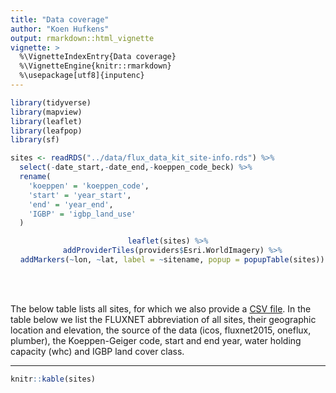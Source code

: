 ```yaml
---
title: "Data coverage"
author: "Koen Hufkens"
output: rmarkdown::html_vignette
vignette: >
  %\VignetteIndexEntry{Data coverage}
  %\VignetteEngine{knitr::rmarkdown}
  %\usepackage[utf8]{inputenc}
---
```


```r
library(tidyverse)
library(mapview)
library(leaflet)
library(leafpop)
library(sf)

sites <- readRDS("../data/flux_data_kit_site-info.rds") %>%
  select(-date_start,-date_end,-koeppen_code_beck) %>%
  rename(
    'koeppen' = 'koeppen_code',
    'start' = 'year_start',
    'end' = 'year_end',
    'IGBP' = 'igbp_land_use'
  )
```

<center>
```r
leaflet(sites) %>%
  addProviderTiles(providers$Esri.WorldImagery) %>%
  addMarkers(~lon, ~lat, label = ~sitename, popup = popupTable(sites))
```
</center>
<br><br>

The below table lists all sites, for which we also provide a [CSV file](https://github.com/computationales/flux_data_kit/raw/main/data/flux_data_kit_site-info.csv). In the table below we list the FLUXNET abbreviation of all sites, their geographic location and elevation, the source of the data (icos, fluxnet2015, oneflux, plumber), the Koeppen-Geiger code, start and end year, water holding capacity (whc) and IGBP land cover class.

---

```r
knitr::kable(sites)
```
